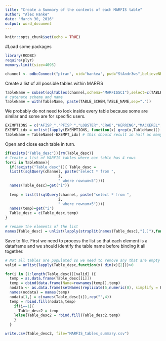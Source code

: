 ---
title: "Create a Summary of the contents of each MARFIS table"
author: "Alex Hanke"
date: "March 30, 2016"
output: word_document
---

```{r setup, include=FALSE}
knitr::opts_chunk$set(echo = TRUE)
```

#Load some packages

```{r cars}
library(RODBC)
require(plyr)
memory.limit(size=4095)

channel <- odbcConnect("ptran", uid="hankea", pwd="StAndr3ws",believeNRows=F)
```
Create a list of all possible tables within MARFIS
```{r cars}
TableName = subset(sqlTables(channel,schema="MARFISSCI"),select=c(TABLE_SCHEM,TABLE_NAME))
# catenate schema and name
TableName = with(TableName, paste(TABLE_SCHEM,TABLE_NAME,sep="."))
```
We probably do not need to look inside every table because some are similar and some are for specific users.
```{r}
EXEMPTIONS = c("AFISP_","PFISP_","LOBSTER","CRAB","HERRING","MACKEREL","SHRIMP","SCALLOP","URCHIN")
EXEMPT_idx = unlist(lapply(EXEMPTIONS, function(x) grep(x,TableName)))
TableName = TableName[-EXEMPT_idx] # this should result in half as many tables
```

Open and close each table in turn.
```{r , echo=FALSE}
if(exists("Table_desc")){rm(Table_desc)}
# Create a list of MARFIS tables where eac table has 4 rows  
for(i in TableName){
  if(!exists("Table_desc")){ Table_desc = 
  list(t(sqlQuery(channel, paste("select * from ",
                        i,
                        " where rownum<5"))))
  names(Table_desc)=get("i")}
  
  temp = list(t(sqlQuery(channel, paste("select * from ",
                        i,
                        " where rownum<5"))))
  names(temp)=get("i")
  Table_desc = c(Table_desc,temp)
}

# rename the elements of the list
names(Table_desc) = unlist(lapply(strsplit(names(Table_desc),"[.]"),function(x) x[2]))
```
Save to file. First we need to process the list so that each element is a dataframe and we should identify the table name before binding it all together.
```{r}
# Not all tables are populated so we need to remove any that are empty otherwise the next part will crash
valid = unlist(lapply(Table_desc,function(x) dim(x)[2]))>0

for(i in (1:length(Table_desc))[valid] ){
  temp = as.data.frame(Table_desc[[i]])
  temp = cbind(data.frame(Name=rownames(temp)),temp)
  nodata <- as.data.frame(setNames(replicate(5,numeric(0), simplify = F), letters[1:5]))
  names(nodata) = names(temp)
  nodata[1,] = c(names(Table_desc[i]),rep("",4))
  temp = rbind.fill(nodata,temp)
    if(i==1){
      Table_desc2 = temp
    }else{Table_desc2 = rbind.fill(Table_desc2,temp)
    }
  }

write.csv(Table_desc2, file="MARFIS_tables_summary.csv")
```

